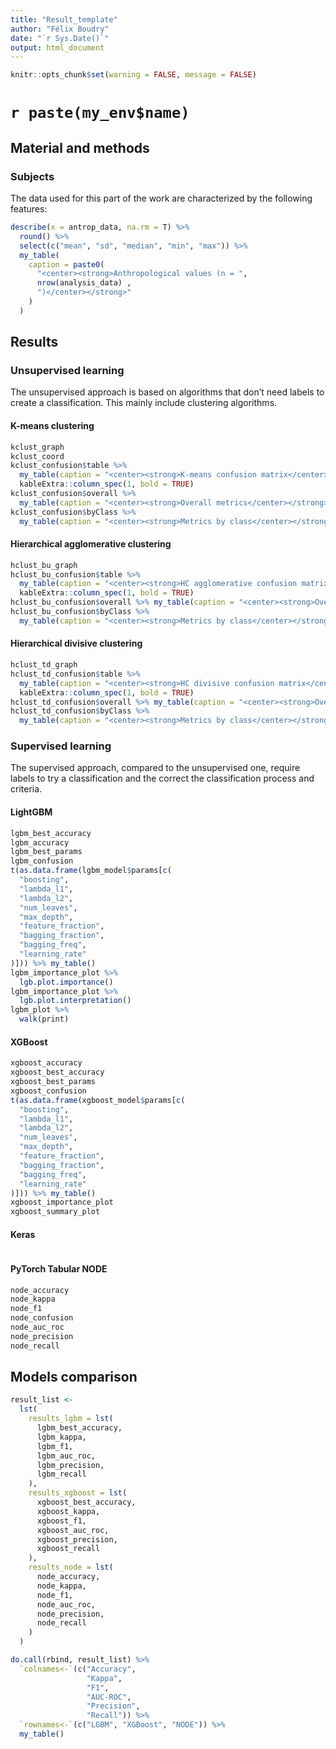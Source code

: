 ```yaml
---
title: "Result_template"
author: "Félix Boudry"
date: "`r Sys.Date()`"
output: html_document
---
```


```r
knitr::opts_chunk$set(warning = FALSE, message = FALSE)
```

# `r paste(my_env$name)`

## Material and methods

### Subjects

The data used for this part of the work are characterized by the following 
features:

```r
describe(x = antrop_data, na.rm = T) %>%
  round() %>%
  select(c("mean", "sd", "median", "min", "max")) %>%
  my_table(
    caption = paste0(
      "<center><strong>Anthropological values (n = ",
      nrow(analysis_data) ,
      ")</center></strong>"
    )
  )
```

## Results

### Unsupervised learning

The unsupervised approach is based on algorithms that don't need labels to
create a classification. This mainly include clustering algorithms.

#### K-means clustering

```r
kclust_graph
kclust_coord
kclust_confusion$table %>%
  my_table(caption = "<center><strong>K-means confusion matrix</center></strong>", row.names = TRUE) %>%
  kableExtra::column_spec(1, bold = TRUE)
kclust_confusion$overall %>%
  my_table(caption = "<center><strong>Overall metrics</center></strong>", col.names = NULL)
kclust_confusion$byClass %>%
  my_table(caption = "<center><strong>Metrics by class</center></strong>", col.names = NULL)
```

#### Hierarchical agglomerative clustering

```r
hclust_bu_graph
hclust_bu_confusion$table %>%
  my_table(caption = "<center><strong>HC agglomerative confusion matrix</center></strong>", row.names = TRUE) %>%
  kableExtra::column_spec(1, bold = TRUE)
hclust_bu_confusion$overall %>% my_table(caption = "<center><strong>Overall metrics</center></strong>", col.names = NULL)
hclust_bu_confusion$byClass %>%
  my_table(caption = "<center><strong>Metrics by class</center></strong>", col.names = NULL)
```

#### Hierarchical divisive clustering

```r
hclust_td_graph
hclust_td_confusion$table %>%
  my_table(caption = "<center><strong>HC divisive confusion matrix</center></strong>", row.names = TRUE) %>%
  kableExtra::column_spec(1, bold = TRUE)
hclust_td_confusion$overall %>% my_table(caption = "<center><strong>Overall metrics</center></strong>", col.names = NULL)
hclust_td_confusion$byClass %>%
  my_table(caption = "<center><strong>Metrics by class</center></strong>", col.names = NULL)
```

### Supervised learning

The supervised approach, compared to the unsupervised one, require labels to try 
a classification and the correct the classification process and criteria.

#### LightGBM

```r
lgbm_best_accuracy
lgbm_accuracy
lgbm_best_params
lgbm_confusion
t(as.data.frame(lgbm_model$params[c(
  "boosting",
  "lambda_l1",
  "lambda_l2",
  "num_leaves",
  "max_depth",
  "feature_fraction",
  "bagging_fraction",
  "bagging_freq",
  "learning_rate"
)])) %>% my_table()
lgbm_importance_plot %>%
  lgb.plot.importance()
lgbm_importance_plot %>%
  lgb.plot.interpretation()
lgbm_plot %>%
  walk(print)
```

#### XGBoost

```r
xgboost_accuracy
xgboost_best_accuracy
xgboost_best_params
xgboost_confusion
t(as.data.frame(xgboost_model$params[c(
  "boosting",
  "lambda_l1",
  "lambda_l2",
  "num_leaves",
  "max_depth",
  "feature_fraction",
  "bagging_fraction",
  "bagging_freq",
  "learning_rate"
)])) %>% my_table()
xgboost_importance_plot
xgboost_summary_plot
```

#### Keras

```r

```

#### PyTorch Tabular NODE

```r
node_accuracy
node_kappa
node_f1
node_confusion
node_auc_roc
node_precision
node_recall
```

## Models comparison

```r
result_list <-
  lst(
    results_lgbm = lst(
      lgbm_best_accuracy,
      lgbm_kappa,
      lgbm_f1,
      lgbm_auc_roc,
      lgbm_precision,
      lgbm_recall
    ),
    results_xgboost = lst(
      xgboost_best_accuracy,
      xgboost_kappa,
      xgboost_f1,
      xgboost_auc_roc,
      xgboost_precision,
      xgboost_recall
    ),
    results_node = lst(
      node_accuracy,
      node_kappa,
      node_f1,
      node_auc_roc,
      node_precision,
      node_recall
    )
  )

do.call(rbind, result_list) %>%
  `colnames<-`(c("Accuracy",
                 "Kappa",
                 "F1",
                 "AUC-ROC",
                 "Precision",
                 "Recall")) %>%
  `rownames<-`(c("LGBM", "XGBoost", "NODE")) %>%
  my_table()
```

